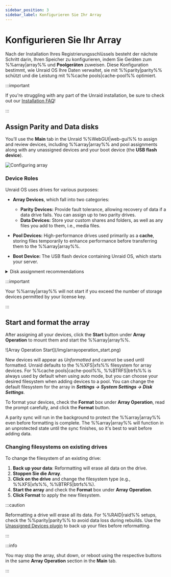 ```yaml
---
sidebar_position: 3
sidebar_label: Konfigurieren Sie Ihr Array
---
```


# Konfigurieren Sie Ihr Array

Nach der Installation Ihres Registrierungsschlüssels besteht der nächste Schritt darin, Ihren Speicher zu konfigurieren, indem Sie Geräten zum %%array|array%% und **Poolgeräten** zuweisen. Diese Konfiguration bestimmt, wie Unraid OS Ihre Daten verwaltet, sie mit %%parity|parity%% schützt und die Leistung mit %%cache pools|cache-pool%% optimiert.

:::important

If you're struggling with any part of the Unraid installation, be sure to check out our [Installation FAQ](../../troubleshooting/faq.mdx#installation)!

:::

## Assign Parity and Data disks

You’ll use the **Main** tab in the Unraid %%WebGUI|web-gui%% to assign and review devices, including %%array|array%% and pool assignments along with any unassigned devices and your boot device (the **USB flash device**).

![Configuring array](/img/configuringarray1.png)

### Device Roles

Unraid OS uses drives for various purposes:

- **Array Devices**, which fall into two categories:
  - **Parity Devices:** Provide fault tolerance, allowing recovery of data if a data drive fails. You can assign up to two parity drives.
  - **Data Devices:** Store your custom shares and folders, as well as any files you add to them, i.e., media files.

- **Pool Devices:** High-performance drives used primarily as a **cache**, storing files temporarily to enhance performance before transferring them to the %%array|array%%.

- **Boot Device:** The USB flash device containing Unraid OS, which starts your server.

<details>
  <summary>Disk assignment recommendations</summary>

  These disk assignment recommendations are crafted to optimize your Unraid %%array|array%%, enhancing performance, data protection, and future expandability. By following these, you can effectively maximize your storage devices and avoid common setup issues.

  1. **Select the largest %%parity device|parity-drives%%:**
     Always choose the largest available storage device as your %%parity device|parity-drives%%(s). When expanding your %%array|array%%, data disks must be equal to or smaller than your %%parity device|parity-drives%%(s). You should purchase the largest **HDD** for your initial %%parity device|parity-drives%% to avoid future limitations. For dual %%parity disks|parity-drives%%, each parity disk must be greater than or equal to the largest data disk.

  2. **Utilize HDDs for the %%array|array%% and SSD/NVMe drives for pools:**
     For optimal performance, use **HDDs** as the primary storage devices in the %%array|array%% for general storage and %%parity|parity%% protection. Assign **SSD** or **NVMe** drives to a %%cache pool|cache-pool%% or dedicated pool to enhance high-speed read and write operations. This setup improves overall performance by taking advantage of the strengths of each type of drive.

  3. **Protect cached data with a %%multi-device pool|multi-device-pool%%:**
     To safeguard cached data, assign more than one device to the %%cache pool|cache-pool%%. A single device does not offer protection from data loss. %%Cache pools|cache-pool%% can be expanded on demand.

  :::warning
  SSD support is experimental in the %%array|array%%. Some SSDs may not perform well due to variations in %%TRIM/Discard|trim-discard%% implementation, which could lead to undesirable results. This does not apply to %%cache pools|cache-pool%%. [Learn more about filesystem options here](../../using-unraid-to/manage-storage/file-systems.mdx).
  :::

  :::note
  SSD-based pools are optimal for applications and virtual machines, leveraging SSD performance for faster interactions. [Learn more about running applications here](../../using-unraid-to/run-docker-containers/overview.mdx).
  :::
</details>

:::important

Your %%array|array%% will not start if you exceed the number of storage devices permitted by your license key.

:::

## Start and format the array

After assigning all your devices, click the **Start** button under **Array Operation** to mount them and start the %%array|array%%.

<div style={{ margin: 'auto', maxWidth: '500px'}}>
  ![Array Operation Start](/img/arrayoperation_start.png)
</div>

New devices will appear as *Unformatted* and cannot be used until formatted. Unraid defaults to the %%XFS|xfs%% filesystem for array devices. For %%cache pools|cache-pool%%, %%BTRFS|btrfs%% is always used by default when using auto mode, but you can choose your desired filesystem when adding devices to a pool. You can change the default filesystem for the array in ***Settings → System Settings → Disk Settings***.

To format your devices, check the **Format** box under **Array Operation**, read the prompt carefully, and click the **Format** button.

A parity sync will run in the background to protect the %%array|array%% even before formatting is complete. The %%array|array%% will function in an unprotected state until the sync finishes, so it's best to wait before adding data.

### Changing filesystems on existing drives

To change the filesystem of an existing drive:

1. **Back up your data**: Reformatting will erase all data on the drive.
2. **Stoppen Sie die Array**.
3. **Click on the drive** and change the filesystem type (e.g., %%XFS|xfs%%, %%BTRFS|btrfs%%).
4. **Start the array** and check the **Format** box under **Array Operation**.
5. **Click Format** to apply the new filesystem.

:::caution

Reformatting a drive will erase all its data. For %%RAID|raid%% setups, check the %%parity|parity%% to avoid data loss during rebuilds. Use the [Unassigned Devices plugin](https://unraid.net/community/apps?q=unassigned+devices#r:~:text=don%27t%20be%20carefull!!!-,Unassigned%20Devices,-dlandon) to back up your files before reformatting.

:::

:::info

You may stop the array, shut down, or reboot using the respective buttons in the same **Array Operation** section in the **Main** tab.

:::
